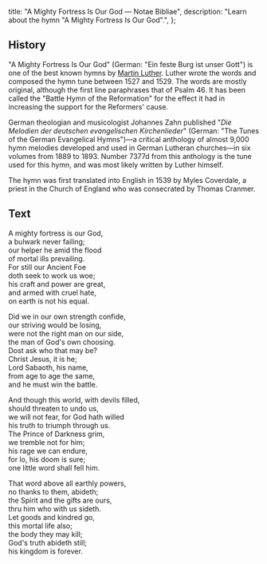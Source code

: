   title: "A Mighty Fortress Is Our God — Notae Bibliae",
  description: "Learn about the hymn \"A Mighty Fortress Is Our God\".",
};

<Initial text="A Mighty Fortress Is Our God" />

## History

"A Mighty Fortress Is Our God" (German: "Ein feste Burg ist unser Gott") is one of the best known hymns by [Martin Luther](/meditations/a-brief-history-of-the-reformation-part-3#martin-luther). Luther wrote the words and composed the hymn tune between 1527 and 1529. The words are mostly original, although the first line paraphrases that of Psalm 46. It has been called the "Battle Hymn of the Reformation" for the effect it had in increasing the support for the Reformers' cause.

German theologian and musicologist Johannes Zahn published "*Die Melodien der deutschen evangelischen Kirchenlieder*" (German: "The Tunes of the German Evangelical Hymns")—a critical anthology of almost 9,000 hymn melodies developed and used in German Lutheran churches—in six volumes from 1889 to 1893. Number 7377d from this anthology is the tune used for this hymn, and was most likely written by Luther himself.

The hymn was first translated into English in 1539 by Myles Coverdale, a priest in the Church of England who was consecrated by Thomas Cranmer.

## Text

A mighty fortress is our God,<br/>
a bulwark never failing;<br/>
our helper he amid the flood<br/>
of mortal ills prevailing.<br/>
For still our Ancient Foe<br/>
doth seek to work us woe;<br/>
his craft and power are great,<br/>
and armed with cruel hate,<br/>
on earth is not his equal.

Did we in our own strength confide,<br/>
our striving would be losing,<br/>
were not the right man on our side,<br/>
the man of God's own choosing.<br/>
Dost ask who that may be?<br/>
Christ Jesus, it is he;<br/>
Lord Sabaoth, his name,<br/>
from age to age the same,<br/>
and he must win the battle.

And though this world, with devils filled,<br/>
should threaten to undo us,<br/>
we will not fear, for God hath willed<br/>
his truth to triumph through us.<br/>
The Prince of Darkness grim,<br/>
we tremble not for him;<br/>
his rage we can endure,<br/>
for lo, his doom is sure;<br/>
one little word shall fell him.

That word above all earthly powers,<br/>
no thanks to them, abideth;<br/>
the Spirit and the gifts are ours,<br/>
thru him who with us sideth.<br/>
Let goods and kindred go,<br/>
this mortal life also;<br/>
the body they may kill;<br/>
God's truth abideth still;<br/>
his kingdom is forever.

